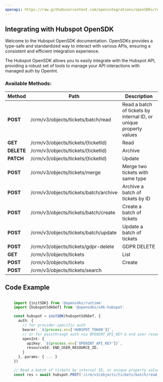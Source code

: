```yaml
---
openapi: https://raw.githubusercontent.com/openintegrations/openSDKs/refs/heads/main/sdks/sdk-hubspot/hubspot_crm_tickets.oas.json
---
```


## Integrating with Hubspot OpenSDK 

Welcome to the Hubspot OpenSDK documentation. OpenSDKs provides a type-safe and standardized way to interact with various APIs, ensuring a consistent and efficient integration experience.

The Hubspot OpenSDK allows you to easily integrate with the Hubspot API, providing a robust set of tools to manage your API interactions with managed auth by OpenInt. 

### Available Methods:

| Method | Path | Description |
|--------|------|-------------|
| **POST** | /crm/v3/objects/tickets/batch/read | Read a batch of tickets by internal ID, or unique property values
| **GET** | /crm/v3/objects/tickets/{ticketId} | Read
| **DELETE** | /crm/v3/objects/tickets/{ticketId} | Archive
| **PATCH** | /crm/v3/objects/tickets/{ticketId} | Update
| **POST** | /crm/v3/objects/tickets/merge | Merge two tickets with same type
| **POST** | /crm/v3/objects/tickets/batch/archive | Archive a batch of tickets by ID
| **POST** | /crm/v3/objects/tickets/batch/create | Create a batch of tickets
| **POST** | /crm/v3/objects/tickets/batch/update | Update a batch of tickets
| **POST** | /crm/v3/objects/tickets/gdpr-delete | GDPR DELETE
| **GET** | /crm/v3/objects/tickets | List
| **POST** | /crm/v3/objects/tickets | Create
| **POST** | /crm/v3/objects/tickets/search | 


## Code Example

```typescript

    import {initSDK} from '@opensdks/runtime'
    import {hubspotSdkDef} from '@opensdks/sdk-hubspot'

    const hubspot = initSDK(hubspotSdkDef, {
      auth: {
        // for provider-specific auth
        bearer: `${process.env['HUBSPOT_TOKEN']}`,
        // or for passthrough auth via OPENINT_API_KEY & end user resourceId
        openInt: {
          apiKey: `${process.env['OPENINT_API_KEY']}`,
          resourceId: END_USER_RESOURCE_ID,
        }
      }, params: { ... }
    })

    // Read a batch of tickets by internal ID, or unique property values
    const res = await hubspot.POST('/crm/v3/objects/tickets/batch/read')
```
